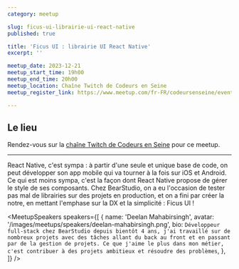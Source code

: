 ```yaml
---
category: meetup

slug: ficus-ui-librairie-ui-react-native
published: true

title: 'Ficus UI : librairie UI React Native'
excerpt: ''

meetup_date: 2023-12-21
meetup_start_time: 19h00
meetup_end_time: 20h00
meetup_location: Chaîne Twitch de Codeurs en Seine
meetup_register_link: https://www.meetup.com/fr-FR/codeursenseine/events/297898460/

---
```


## Le lieu

Rendez-vous sur la [chaîne Twitch de Codeurs en Seine](https://twitch.tv/codeursenseine) pour ce meetup.

---

React Native, c'est sympa : à partir d'une seule et unique base de code, on peut développer son app mobile
qui va tourner à la fois sur iOS et Android.
Ce qui est moins sympa, c'est la façon dont React Native propose de gérer le style de ses composants.
Chez BearStudio, on a eu l'occasion de tester pas mal de librairies sur des projets en production,
et on a fini par créer la notre, en mettant l'emphase sur la DX et la simplicité : Ficus UI !

<MeetupSpeakers
  speakers={[
    {
      name: 'Deelan Mahabirsingh',
      avatar: '/images/meetups/speakers/deelan-mahabirsingh.png',
      bio: `Développeur full-stack chez BearStudio depuis bientôt 4 ans,
      j'ai travaillé sur de nombreux projets avec des tâches allant du back au front et en passant par de la gestion de projets.
      Ce que j'aime le plus dans mon métier, c'est contribuer à des projets ambitieux et résoudre des problèmes`,
    },
  ]}
/>
